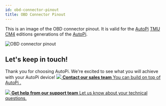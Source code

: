 ```yaml
---
id: obd-connector-pinout
title: OBD Connector Pinout
---
```


This is an image of the OBD connector pinout. It is valid for the [AutoPi](https://www.autopi.io) [TMU CM4](https://www.autopi.io/hardware/autopi-tmu-cm4) editions generations of the [AutoPi](https://www.autopi.io).

![OBD connector pinout](/img/hardware/autopi_tmu_cm4/obd_connector_pinout/obd_pinout_CM4_ed01.png)


## Let's keep in touch!
Thank you for choosing AutoPi. We're excited to see what you will achieve with your AutoPi device! 
<CardGrid home>
[![](/img/shared/favicon.ico) **Contact our sales team** You can build on top of AutoPi .](https://www.autopi.io/contact/)

[![](/img/shared/support_icon.png) **Get help from our support team** Let us know about your technical questions.](https://www.autopi.io/support/)

</CardGrid>
